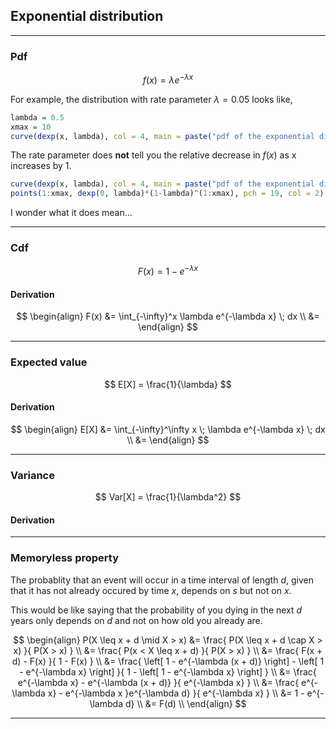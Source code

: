 
## Exponential distribution

********************************************************************************

### Pdf

$$ f(x) = \lambda e^{-\lambda x} $$

For example, the distribution with rate parameter $\lambda=0.05$ looks like,

```r
lambda = 0.5
xmax = 10
curve(dexp(x, lambda), col = 4, main = paste("pdf of the exponential distribution (lambda = ", lambda, ")", sep=""), ylab = "Density", xlim = c(0,xmax), ylim = c(0, dexp(0, lambda)), from = 0, xaxs = "i", yaxs = "i")
```

The rate parameter does **not** tell you the relative decrease in $f(x)$ as x increases by 1.

```r
curve(dexp(x, lambda), col = 4, main = paste("pdf of the exponential distribution (lambda = ", lambda, ")", sep=""), ylab = "Density", xlim = c(0,xmax), ylim = c(0, dexp(0, lambda)), from = 0, xaxs = "i", yaxs = "i")
points(1:xmax, dexp(0, lambda)*(1-lambda)^(1:xmax), pch = 19, col = 2)
```

I wonder what it does mean...

********************************************************************************

### Cdf

$$ F(x) = 1 - e^{-\lambda x} $$

#### Derivation

$$ 
\begin{align}
F(x) &= \int_{-\infty}^x \lambda e^{-\lambda x} \; dx \\ 
     &= 
\end{align}
$$

********************************************************************************

### Expected value

$$ E[X] = \frac{1}{\lambda} $$

#### Derivation

$$ 
\begin{align}
E[X] &= \int_{-\infty}^\infty x \; \lambda e^{-\lambda x} \; dx \\ 
     &= 
\end{align}
$$

********************************************************************************

### Variance

$$ Var[X] = \frac{1}{\lambda^2} $$

#### Derivation

********************************************************************************

### Memoryless property

The probablity that an event will occur in a time interval of length $d$, given that it has not already occured by time $x$, depends on $s$ but not on $x$. 

This would be like saying that the probability of you dying in the next $d$ years only depends on $d$ and not on how old you already are.

$$ 
\begin{align}
P(X \leq x + d \mid X > x) 
  &= \frac{ P(X \leq x + d \cap X > x)  }{ P(X > x)  } \\
  &= \frac{ P(x < X \leq x + d)  }{ P(X > x) } \\
  &= \frac{ F(x + d) - F(x) }{ 1 - F(x) } \\
  &= \frac{ \left[ 1 - e^{-\lambda (x + d)} \right] - \left[ 1 - e^{-\lambda x} \right] }{ 1 - \left[ 1 - e^{-\lambda x} \right] } \\
  &= \frac{ e^{-\lambda x} - e^{-\lambda (x + d)} }{ e^{-\lambda x} } \\
  &= \frac{ e^{-\lambda x} - e^{-\lambda x }e^{-\lambda d} }{ e^{-\lambda x} } \\
  &= 1 - e^{-\lambda d} \\
  &= F(d) \\
\end{align}
$$


********************************************************************************
